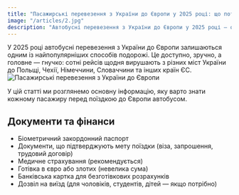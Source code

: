 ```yaml
---
title: "Пасажирські перевезення з України до Європи у 2025 році: що потрібно знати"
image: "/articles/2.jpg"
description: "Автобусні перевезення з України до Європи у 2025 році — основна інформація для пасажирів."
---
```



<div className="content-with-image">
    <div className="text-content">
        У 2025 році автобусні перевезення з України до Європи залишаються одним із найпопулярніших способів подорожі. Це доступно, зручно, а головне — гнучко: сотні рейсів щодня вирушають з різних міст України до Польщі, Чехії, Німеччини, Словаччини та інших країн ЄС.
    </div>
    <div className="image-content">
        <img src="/articles/2.jpg" alt="Пасажирські перевезення з України до Європи" />
    </div>
</div>

У цій статті ми розглянемо основну інформацію, яку варто знати кожному пасажиру перед поїздкою до Європи автобусом.

## Документи та фінанси

- Біометричний закордонний паспорт
- Документи, що підтверджують мету поїздки (віза, запрошення, трудовий договір)
- Медичне страхування (рекомендується)
- Готівка в євро або злотих (невелика сума)
- Банківська картка для безготівкових розрахунків
- Дозвіл на виїзд (для чоловіків, студентів, дітей — якщо потрібно)

